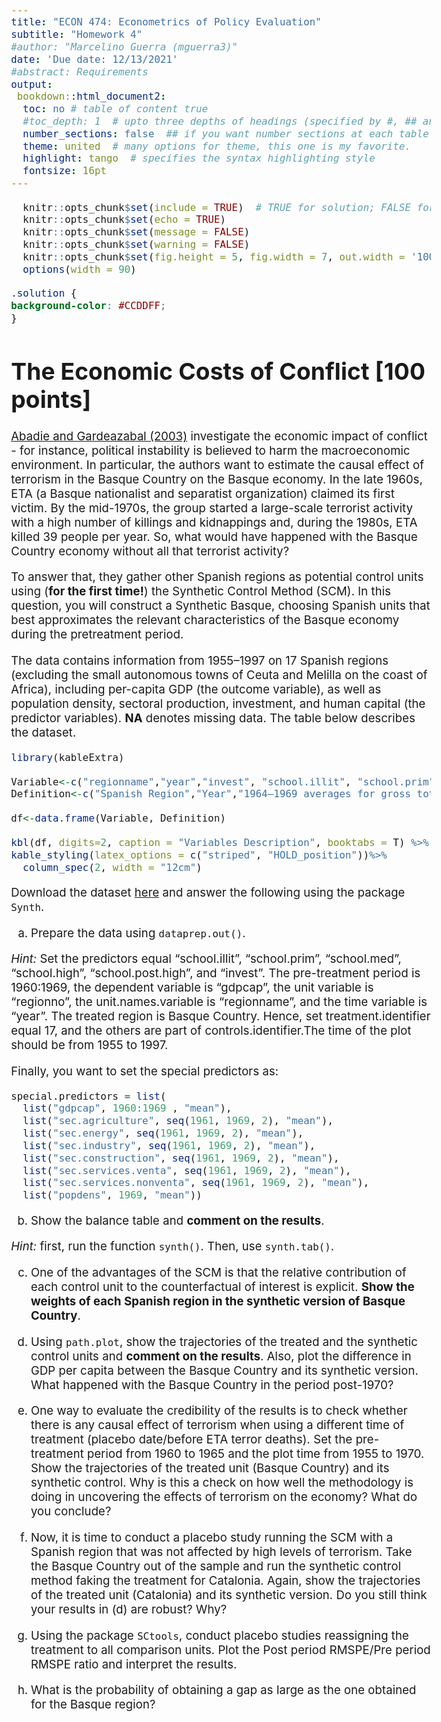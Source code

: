```yaml
---
title: "ECON 474: Econometrics of Policy Evaluation"
subtitle: "Homework 4"
#author: "Marcelino Guerra (mguerra3)"
date: 'Due date: 12/13/2021'
#abstract: Requirements
output:
 bookdown::html_document2:  
  toc: no # table of content true
  #toc_depth: 1  # upto three depths of headings (specified by #, ## and ###)
  number_sections: false  ## if you want number sections at each table header
  theme: united  # many options for theme, this one is my favorite.
  highlight: tango  # specifies the syntax highlighting style
  fontsize: 16pt
---
```


<style type="text/css">
  body{
  font-size: 14pt;
}
</style>


```r
  knitr::opts_chunk$set(include = TRUE)  # TRUE for solution; FALSE for questions set
  knitr::opts_chunk$set(echo = TRUE)
  knitr::opts_chunk$set(message = FALSE)
  knitr::opts_chunk$set(warning = FALSE)
  knitr::opts_chunk$set(fig.height = 5, fig.width = 7, out.width = '100%', fig.align = "center")
  options(width = 90)

```

```css
.solution {
background-color: #CCDDFF;
}
```


# The Economic Costs of Conflict [100 points]

[Abadie and Gardeazabal (2003)](https://economics.mit.edu/files/11870) investigate the economic impact of conflict - for instance, political instability is believed to harm the macroeconomic environment. In particular, the authors want to estimate the causal effect of terrorism in the Basque Country on the Basque economy. In the late 1960s, ETA (a Basque nationalist and separatist organization) claimed its first victim. By the mid-1970s, the group started a large-scale terrorist activity with a high number of killings and kidnappings and, during the 1980s, ETA killed 39 people per year. So, what would have happened with the Basque Country economy without all that terrorist activity?

To answer that, they gather other Spanish regions as potential control units using (**for the first time!**) the Synthetic Control Method (SCM). In this question, you will construct a Synthetic Basque, choosing  Spanish units that best approximates the relevant characteristics of the Basque economy during the pretreatment period. 

The data contains information from 1955–1997 on 17 Spanish regions (excluding the small autonomous towns of Ceuta and Melilla on the coast of Africa), including per-capita GDP (the outcome variable), as well as population density, sectoral production, investment, and human capital (the predictor variables). **NA** denotes missing data. The table below describes the dataset.

```r
library(kableExtra)

Variable<-c("regionname","year","invest", "school.illit", "school.prim", "school.med", "school.high", "school.post.high", "Variables with sec. prefix", "gdpcap", "popdens")
Definition<-c("Spanish Region","Year","1964–1969 averages for gross total investment/GDP", "1964–1969 averages for the share of the working-age population that was illiterate", "The share of people with up to primary school education", "The share of people with some high school" , "The share of people with high school", "The share of people with more than high school", "1961–1969 averages for six industrial-sector shares as a percentage of total production", "1960–1969 averages for real GDP per-capita measured in thousands of 1986 USD.", "1969 population density measured in persons per square kilometer")

df<-data.frame(Variable, Definition)

kbl(df, digits=2, caption = "Variables Description", booktabs = T) %>%
kable_styling(latex_options = c("striped", "HOLD_position"))%>%
  column_spec(2, width = "12cm")

```

Download the dataset [here](https://github.com/guerramarcelino/PolicyEval/raw/main/Datasets/basque.RDS) and answer the following using the package `Synth`.

a. Prepare the data using `dataprep.out()`.

*Hint:* Set the predictors equal "school.illit", "school.prim", "school.med", "school.high", "school.post.high", and "invest". The pre-treatment period is 1960:1969, the dependent variable is "gdpcap", the unit variable is "regionno", the unit.names.variable is "regionname", and the time variable is "year". The treated region is Basque Country. Hence, set treatment.identifier equal 17, and the others are part of controls.identifier.The time of the plot should be from 1955 to 1997. 

Finally, you want to set the special predictors as: 
  
```r
special.predictors = list(
  list("gdpcap", 1960:1969 , "mean"),
  list("sec.agriculture", seq(1961, 1969, 2), "mean"),
  list("sec.energy", seq(1961, 1969, 2), "mean"),
  list("sec.industry", seq(1961, 1969, 2), "mean"),
  list("sec.construction", seq(1961, 1969, 2), "mean"),
  list("sec.services.venta", seq(1961, 1969, 2), "mean"),
  list("sec.services.nonventa", seq(1961, 1969, 2), "mean"),
  list("popdens", 1969, "mean"))
```

b. Show the balance table and **comment on the results**. 

*Hint:* first, run the function `synth()`. Then, use  `synth.tab()`.

c. One of the advantages of the SCM is that the relative contribution of each control unit to the counterfactual of interest is explicit. **Show the weights of each Spanish region in the synthetic version of Basque Country**. 

d. Using `path.plot`, show the trajectories of the treated and the synthetic control units and **comment on the results**. Also, plot the difference in GDP per capita between the Basque Country and its synthetic version. What happened with the Basque Country in the period post-1970?

e. One way to evaluate the credibility of the results is to check whether there is any causal effect of terrorism when using a different time of treatment (placebo date/before ETA terror deaths). Set the pre-treatment period from 1960 to 1965 and the plot time from 1955 to 1970. Show the trajectories of the treated unit (Basque Country) and its synthetic control. Why is this a check on how well the methodology is doing in uncovering
the effects of terrorism on the economy? What do you conclude?

f. Now, it is time to conduct a placebo study running the SCM with a Spanish region that was not affected by high levels of terrorism. Take the Basque Country out of the sample and run the synthetic control method faking the treatment for Catalonia. Again, show the trajectories of the treated unit (Catalonia) and its synthetic version. Do you still think your results in (d) are robust? Why? 

g. Using the package `SCtools`, conduct placebo studies reassigning the treatment to all comparison units. Plot the Post period RMSPE/Pre period RMSPE ratio and interpret the results.

h. What is the probability of obtaining a gap as large as the one obtained for the Basque region?

